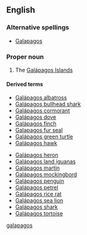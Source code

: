 ==English==

===Alternative spellings===
*[[Galapagos]]

===Proper noun===
{{en-proper-noun}}

# The [[Galápagos Islands]]

====Derived terms====
{{rel-top}}
*[[Galápagos albatross]]
*[[Galápagos bullhead shark]]
*[[Galápagos cormorant]]
*[[Galápagos dove]]
*[[Galápagos finch]]
*[[Galapagos fur seal]]
*[[Galápagos green turtle]]
*[[Galápagos hawk]]
{{rel-mid}}
*[[Galápagos heron]]
*[[Galápagos land iguanas]]
*[[Galápagos martin]]
*[[Galápagos mockingbord]]
*[[Galápagos penguin]]
*[[Galápagos petrel]]
*[[Galápagos rice rat]]
*[[Galápagos sea lion]]
*[[Galápagos shark]]
*[[Galápagos tortoise]]
{{rel-bottom}}

[[Category:English terms spelled with Á|galapagos]]